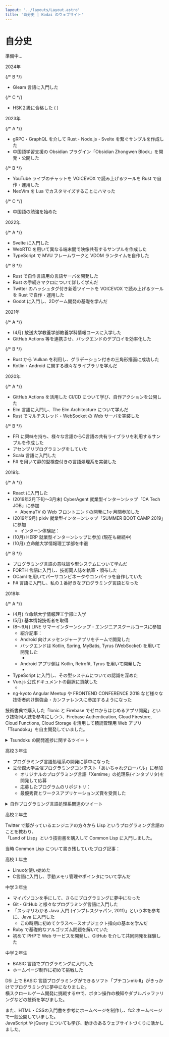 ```yaml
---
layout: '../layouts/Layout.astro'
title: '自分史 | Kodai のウェブサイト'
---
```



# 自分史

準備中…

<Heading id="2024">2024年</Heading>

{/* B */}

-   Gleam 言語に入門した

{/* C */}

-   HSK２級に合格した ( <ExternalLink url="https://twitter.com/0918nobita/status/1772130838777376928" label="合格報告ツイート" /> )

<Heading id="2023">2023年</Heading>

{/* A */}

-   gRPC・GraphQL を介して Rust・Node.js・Svelte を繋ぐサンプルを作成した
-   中国語学習支援の Obsidian プラグイン「Obsidian Zhongwen Block」を開発・公開した

{/* B */}

-   YouTube ライブのチャットを VOICEVOX で読み上げるツールを Rust で自作・運用した
-   NeoVim を Lua でカスタマイズすることにハマった

{/* C */}

-   中国語の勉強を始めた

<Heading id="2022">2022年</Heading>

{/* A */}

-   Svelte に入門した
-   WebRTC を用いて異なる端末間で映像共有するサンプルを作成した
-   TypeScript で MVU フレームワークと VDOM ランタイムを自作した

{/* B */}

-   Rust で自作言語用の言語サーバを開発した
-   Rust の手続きマクロについて詳しく学んだ
-   Twitter のハッシュタグ付き新着ツイートを VOICEVOX で読み上げるツールを Rust で自作・運用した
-   Godot に入門し、2Dゲーム開発の基礎を学んだ

<Heading id="2021">2021年</Heading>

{/* A */}

-   (4月) 放送大学教養学部教養学科情報コースに入学した
-   GitHub Actions 等を連携させ、バックエンドのデプロイを効率化した

{/* B */}

-   Rust から Vulkan を利用し、グラデーション付きの三角形描画に成功した
-   Kotlin・Android に関する様々なライブラリを学んだ

<Heading id="2020">2020年</Heading>

{/* A */}

-   GitHub Actions を活用した CI/CD について学び、自作アクションを公開した
-   Elm 言語に入門し、The Elm Architecture について学んだ
-   Rust でマルチスレッド・WebSocket の Web サーバを実装した

{/* B */}

-   FFI に興味を持ち、様々な言語からC言語の共有ライブラリを利用するサンプルを作成した
-   アセンブリプログラミングをしていた
-   Scala 言語に入門した
-   F# を用いて静的型検査付きの言語処理系を実装した

<Heading id="2019">2019年</Heading>

{/* A */}

-   React に入門した
-   (2019年2月下旬〜3月末) CyberAgent 就業型インターンシップ「CA Tech JOB」に参加
    -   AbemaTV の Web フロントエンドの開発に1ヶ月間参加した
-   (2019年9月) pixiv 就業型インターンシップ「SUMMER BOOT CAMP 2019」に参加
    -   インターン体験記：<ExternalLink url="https://0918nobita.hateblo.jp/entry/2019/10/02/163408" label="ピクシブの就業インターンに参加しました - 名残" />
-   (10月) HERP 就業型インターンシップに参加 (現在も継続中)
-   (10月) 立命館大学情報理工学部を中退

{/* B */}

-   プログラミング言語の意味論や型システムについて学んだ
-   FORTH 言語に入門し、技術同人誌を執筆・頒布した
-   OCaml を用いてパーサコンビネータやコンパイラを自作していた
-   F# 言語に入門し、私の１番好きなプログラミング言語となった

<Heading id="2018">2018年</Heading>

{/* A */}

-   (4月) 立命館大学情報理工学部に入学
-   (5月) 基本情報技術者を取得
-   (8〜9月) LINE サマーインターンシップ・エンジニアスクールコースに参加
    -   紹介記事：<ExternalLink url="https://line-hr.jp/archives/52596047.html" label="サマーインターンシップ2018、各コースの様子をご紹介します : LINE HR BLOG" />
    -   Android 向けメッセンジャーアプリをチームで開発した
    -   バックエンドは Kotlin, Spring, MyBatis, Tyrus (WebSocket) を用いて開発した
        -   <ExternalLink
                url="https://github.com/line-school2018summer/kyotob_api"
                label="line-school2018summer/kyotob_api"
            />
    -   Android アプリ側は Kotlin, Retrofit, Tyrus を用いて開発した
        -   <ExternalLink
                url="https://github.com/line-school2018summer/kyotob_android"
                label="line-school2018summer/kyotob_android"
            />
-   TypeScript に入門し、その型システムについての認識を深めた
-   Vue.js 公式ドキュメントの翻訳に貢献した
    -   <ExternalLink
            url="https://github.com/vuejs/jp.vuejs.org/pull/981"
            label="vuejs/jp.vuejs.org #981"
        />
-   ng-kyoto Angular Meetup や FRONTEND CONFERENCE 2018 など様々な技術者向け勉強会・カンファレンスに参加するようになった

技術書典で購入した「Ionic と Firebase でゼロからはじめるアプリ開発」という技術同人誌を参考にしつつ、Firebase Authentication, Cloud Firestore, Cloud Functions, Cloud Storage を活用して積読管理用 Web アプリ「Tsundoku」を自主開発していました。

<ExternalLink
    url="https://github.com/0918nobita/Tsundoku"
    label="Tsundoku の GitHub リポジトリ"
/>

<details>
    <summary>Tsundoku の開発進捗に関するツイート</summary>
    <blockquote class="twitter-tweet">
        <p lang="ja" dir="ltr">
            動いたーー！！
            <br />
            やっと本のサムネイルを出力できた…{' '}
            <a href="https://t.co/SW1fANwkr2">pic.twitter.com/SW1fANwkr2</a>
        </p>
        &mdash; kodai (@0918nobita) <a href="https://twitter.com/0918nobita/status/1024276966252277760?ref_src=twsrc%5Etfw">July 31, 2018</a>
    </blockquote>
    <blockquote class="twitter-tweet">
        <p lang="ja" dir="ltr">
            進捗
            <br />
            ・IndexedDBを用いて、本の情報をキャッシュできるようになった
            <br />
            ・本の情報を取得するときに、すでにキャッシュされているならそれを使うようにした
            <br />
            (この動画では、x86エミュ自作本のみを事前に手動でIndexedDBに登録しておき、本を検索したときの挙動の違いを調べています)
            <a href="https://twitter.com/hashtag/TsundokuApp?src=hash&amp;ref_src=twsrc%5Etfw">
                #TsundokuApp
            </a>
            <a href="https://t.co/lGTSRae4kX">pic.twitter.com/lGTSRae4kX</a>
        </p>
        &mdash; kodai (@0918nobita) <a href="https://twitter.com/0918nobita/status/1039322704296337410?ref_src=twsrc%5Etfw">September 11, 2018</a>
    </blockquote>
</details>

<Heading id="高校３年生">高校３年生</Heading>

-   プログラミング言語処理系の開発に夢中になった
-   立命館大学主催プログラミングコンテスト「あいちゃれグローバル」に参加
    -   オリジナルのプログラミング言語「Xemime」の処理系(インタプリタ)を開発して応募
    -   応募したプログラムのリポジトリ：<ExternalLink url="https://github.com/xemime-lang/xemime" label="xemime-lang/xemime" />
    -   最優秀賞とワークスアプリケーションズ賞を受賞した

<details>
    <summary>自作プログラミング言語処理系関連のツイート</summary>
    <blockquote class="twitter-tweet">
        <p lang="ja" dir="ltr">
            Xemimeのif-else式{' '}
            <a href="https://t.co/YK9ZArm1Tw">pic.twitter.com/YK9ZArm1Tw</a>
        </p>
        &mdash; kodai (@0918nobita) <a href="https://twitter.com/0918nobita/status/910868736025833473?ref_src=twsrc%5Etfw">September 21, 2017</a>
    </blockquote>
    <blockquote class="twitter-tweet">
        <p lang="ja" dir="ltr">
            Xemimeのアロー関数{' '}
            <a href="https://t.co/vXrFnQVEJc">pic.twitter.com/vXrFnQVEJc</a>
        </p>
        &mdash; kodai (@0918nobita) <a href="https://twitter.com/0918nobita/status/910870986513252352?ref_src=twsrc%5Etfw">September 21, 2017</a>
    </blockquote>
    <blockquote class="twitter-tweet">
        <p lang="ja" dir="ltr">
            【進捗報告】Xemimeにwhile文を実装した{' '}
            <a href="https://t.co/AF8SJfhSd4">pic.twitter.com/AF8SJfhSd4</a>
        </p>
        &mdash; kodai (@0918nobita) <a href="https://twitter.com/0918nobita/status/912808387263344640?ref_src=twsrc%5Etfw">September 26, 2017</a>
    </blockquote>
</details>

<Heading id="高校２年生">高校２年生</Heading>

Twitter で繋がっているエンジニアの方々から Lisp というプログラミング言語のことを教わり、  
「Land of Lisp」という技術書を購入して Common Lisp に入門しました。

当時 Common Lisp について書き残していたブログ記事：<ExternalLink url="http://0918nobita.diary.to/archives/1058653625.html" label="Common Lispについて学んだことをまとめてみた(1)" />

<Heading id="高校１年生">高校１年生</Heading>

-   Linuxを使い始めた
-   C言語に入門し、手動メモリ管理やポインタについて学んだ

<Heading id="中学３年生">中学３年生</Heading>

-   マイパソコンを手にして、さらにプログラミングに夢中になった
-   Git・GitHub と様々なプログラミング言語に入門した
-   「スッキリわかる Java 入門 (インプレスジャパン, 2011)」という本を参考に、Java に入門した
    -   この時期に初めてクラスベースオブジェクト指向の基本を学んだ
-   Ruby で基礎的なアルゴリズム問題を解いていた
-   初めて PHPで Web サービスを開発し、GitHub を介して共同開発を経験した

<Heading id="中学２年生">中学２年生</Heading>

-   BASIC 言語でプログラミングに入門した
-   ホームページ制作に初めて挑戦した

DSi 上で BASIC 言語プログラミングができるソフト「プチコンmk-Ⅱ」がきっかけでプログラミングに夢中になりました。  
横スクロールゲーム開発に挑戦する中で、ボタン操作の検知やダブルバッファリングなどの技術を学びました。

また、HTML・CSSの入門書を参考にホームページを制作し、fc2 ホームページで一般公開していました。  
JavaScript や jQuery についても学び、動きのあるウェブサイトづくりに活かしました。

<script
    async
    src="https://platform.twitter.com/widgets.js"
    charset="utf-8"
    crossorigin="anonymous"
/>
